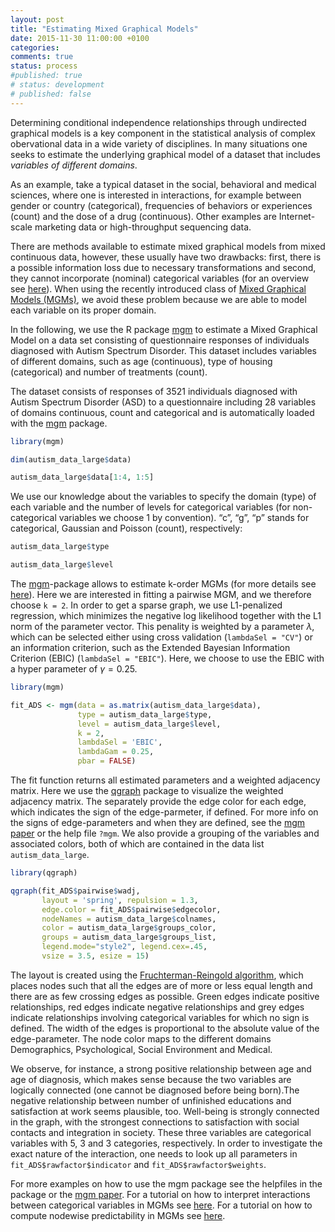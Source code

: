 ```yaml
---
layout: post
title: "Estimating Mixed Graphical Models"
date: 2015-11-30 11:00:00 +0100
categories:
comments: true
status: process
#published: true
# status: development
# published: false
---
```


Determining conditional independence relationships through undirected graphical models is a key component in the statistical analysis of complex obervational data in a wide variety of disciplines. In many situations one seeks to estimate the underlying graphical model of a dataset that includes *variables of different domains*.

As an example, take a typical dataset in the social, behavioral and medical sciences, where one is interested in interactions, for example between gender or country (categorical), frequencies of behaviors or experiences (count) and the dose of a drug (continuous). Other examples are Internet-scale marketing data or high-throughput sequencing data. 

There are methods available to estimate mixed graphical models from mixed continuous data, however, these usually have two drawbacks: first, there is a possible information loss due to necessary transformations and second, they cannot incorporate (nominal) categorical variables (for an overview see [here](http://arxiv.org/abs/1510.05677)). When using the recently introduced class of [Mixed Graphical Models (MGMs)](http://www.jmlr.org/proceedings/papers/v33/yang14a.pdf), we avoid these problem because we are able to model each variable on its proper domain.

In the following, we use the R package [mgm](https://cran.r-project.org/web/packages/mgm/index.html) to estimate a Mixed Graphical Model on a data set consisting of questionnaire responses of individuals diagnosed with Autism Spectrum Disorder. This dataset includes  variables of different domains, such as age (continuous), type of housing (categorical) and number of treatments (count).

The dataset consists of responses of 3521 individuals diagnosed with Autism Spectrum Disorder (ASD) to a questionnaire including 28 variables of domains continuous, count and categorical and is automatically loaded with the [mgm](https://cran.r-project.org/web/packages/mgm/index.html) package.


```r
library(mgm)

dim(autism_data_large$data)

autism_data_large$data[1:4, 1:5]
```


We use our knowledge about the variables to specify the domain (type) of each variable and the number of levels for categorical variables (for non-categorical variables we choose 1 by convention). "c", "g", "p" stands for categorical, Gaussian and Poisson (count), respectively:

```r
autism_data_large$type

autism_data_large$level
```


The [mgm](https://cran.r-project.org/web/packages/mgm/index.html)-package allows to estimate k-order MGMs (for more details see [here](https://arxiv.org/abs/1510.06871)). Here we are interested in fitting a pairwise MGM, and we therefore choose `k = 2`. In order to get a sparse graph, we use L1-penalized regression, which minimizes the negative log likelihood together with the L1 norm of the parameter vector. This penality is weighted by a parameter $\lambda$, which can be selected either using cross validation (`lambdaSel = "CV"`) or an information criterion, such as the Extended Bayesian Information Criterion (EBIC) (`lambdaSel = "EBIC"`). Here, we choose to use the EBIC with a hyper parameter of $\gamma = 0.25$.

```r
library(mgm)

fit_ADS <- mgm(data = as.matrix(autism_data_large$data), 
               type = autism_data_large$type,
               level = autism_data_large$level,
               k = 2, 
               lambdaSel = 'EBIC', 
               lambdaGam = 0.25, 
               pbar = FALSE)
```

The fit function returns all estimated parameters and a weighted adjacency matrix. Here we use the [qgraph](http://www.jstatsoft.org/article/view/v048i04/v48i04.pdf) package to visualize the weighted adjacency matrix. The separately provide the edge color for each edge, which indicates the sign of the edge-parmeter, if defined. For more info on the signs of edge-parameters and when they are defined, see the [mgm paper](https://arxiv.org/abs/1510.06871) or the help file `?mgm`. We also provide a grouping of the variables and associated colors, both of which are contained in the data list `autism_data_large`.


```r

library(qgraph)

qgraph(fit_ADS$pairwise$wadj, 
       layout = 'spring', repulsion = 1.3,
       edge.color = fit_ADS$pairwise$edgecolor, 
       nodeNames = autism_data_large$colnames,
       color = autism_data_large$groups_color, 
       groups = autism_data_large$groups_list,
       legend.mode="style2", legend.cex=.45, 
       vsize = 3.5, esize = 15)

```



The layout is created using the [Fruchterman-Reingold algorithm](https://en.wikipedia.org/wiki/Force-directed_graph_drawing), which places nodes such that all the edges are of more or less equal length and there are as few crossing edges as possible. Green edges indicate positive relationships, red edges indicate negative relationships and grey edges indicate relationships involving categorical variables for which no sign is defined. The width of the edges is proportional to the absolute value of the edge-parameter. The node color maps to the different domains Demographics, Psychological, Social Environment and Medical.

We observe, for instance, a strong positive relationship between age and age of diagnosis, which makes sense because the two variables are logically connected (one cannot be diagnosed before being born).The negative relationship between number of unfinished educations and satisfaction at work seems plausible, too. Well-being is strongly connected in the graph, with the strongest connections to satisfaction with social contacts and integration in society. These three variables are categorical variables with 5, 3 and 3 categories, respectively. In order to investigate the exact nature of the interaction, one needs to look up all parameters in `fit_ADS$rawfactor$indicator` and `fit_ADS$rawfactor$weights`.

For more examples on how to use the mgm package see the helpfiles in the package or the [mgm paper](https://arxiv.org/abs/1510.06871). For a tutorial on how to interpret interactions between categorical variables in MGMs see [here](https://jmbh.github.io/Interactions-between-categorical-Variables-in-mixed-graphical-models/). For a tutorial on how to compute nodewise predictability in MGMs see [here](https://jmbh.github.io/Predictability-in-network-models/).
